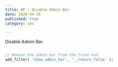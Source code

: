 ```yaml
---
title: WP | Disable Admin Bar
date: 2020-04-16
published: true
category: cms

---
```


Disable Admin Bar.

```php

// Remove the admin bar from the front end
add_filter( 'show_admin_bar', '__return_false' );

```
